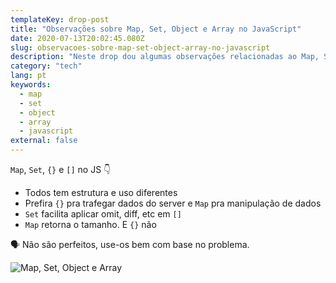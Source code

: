 ```yaml
---
templateKey: drop-post
title: "Observações sobre Map, Set, Object e Array no JavaScript"
date: 2020-07-13T20:02:45.080Z
slug: observacoes-sobre-map-set-object-array-no-javascript
description: "Neste drop dou algumas observações relacionadas ao Map, Set, Object e Array como estrutura de dados do JavaScript."
category: "tech"
lang: pt
keywords:
  - map
  - set
  - object
  - array
  - javascript
external: false
---
```



<Drop>

`Map`, `Set`, `{}` e `[]` no JS 👇

- Todos tem estrutura e uso diferentes
- Prefira `{}` pra trafegar dados do server e `Map` pra manipulação de dados
- `Set` facilita aplicar omit, diff, etc em `[]`
- `Map` retorna o tamanho. E `{}` não

🗣 Não são perfeitos, use-os bem com base no problema.

![Map, Set, Object e Array](https://pbs.twimg.com/media/Ec1ZeHHWAAEJb1B?format=jpg&name=medium)

</Drop>
